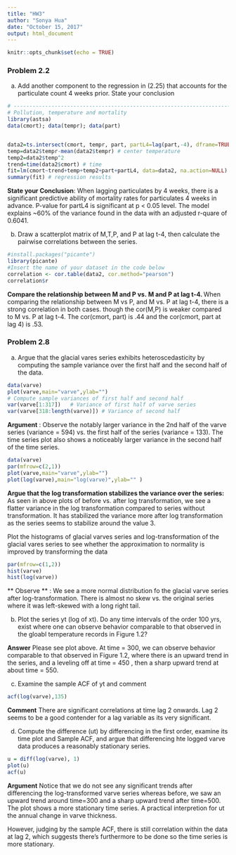 ```yaml
---
title: "HW3"
author: "Sonya Hua"
date: "October 15, 2017"
output: html_document
---
```


```r
knitr::opts_chunk$set(echo = TRUE)
```
### Problem 2.2
(a) Add another component to the regression in (2.25) that accounts for the particulate count 4 weeks prior. State your conclusion

```r

# ------------------------------------------------------------------------------------
# Pollution, temperature and mortality
library(astsa)
data(cmort); data(tempr); data(part)


data2=ts.intersect(cmort, tempr, part, partL4=lag(part,-4), dframe=TRUE)  # lag particulates by 4 weeks
temp=data2$tempr-mean(data2$tempr) # center temperature
temp2=data2$temp^2
trend=time(data2$cmort) # time
fit=lm(cmort~trend+temp+temp2+part+partL4, data=data2, na.action=NULL)
summary(fit) # regression results

```
**State your Conclusion**: When lagging particulates by 4 weeks, there is a significant predictive ability of mortality rates for particulates 4 weeks in advance. P-value for partL4 is significant at p < 0.05 level. The model explains ~60% of the variance found in the data with an adjusted r-quare of 0.6041. 

(b) Draw a scatterplot matrix of M,T,P, and P at lag t-4, then calculate the pairwise correlations between the series. 

```r
#install.packages("picante")
library(picante)
#Insert the name of your dataset in the code below
correlation <- cor.table(data2, cor.method="pearson")
correlation$r
```
**Compare the relationship between M and P vs. M and P at lag t-4. ** When comparing the relationship between M vs P, and M vs. P at lag t-4, there is a strong correlation in both cases. though the cor(M,P) is weaker compared to M vs. P at lag t-4. The cor(cmort, part) is .44 and the cor(cmort, part at lag 4) is .53.  

### Problem 2.8

(a) Argue that the glacial vares series exhibits heteroscedasticity by computing the sample variance over the first half and the second half of the data. 

```r
data(varve)
plot(varve,main="varve",ylab="")
# Compute sample variances of first half and second half 
var(varve[1:317])   # Variance of first half of varve series
var(varve[318:length(varve)]) # Variance of second half
```
**Argument** : Observe the notably larger variance in the 2nd half of the varve series (variance = 594) vs. the first half of the series (variance = 133). The time series plot also shows a noticeably larger variance in the second half of the time series. 

```r
data(varve)
par(mfrow=c(2,1))
plot(varve,main="varve",ylab="")
plot(log(varve),main="log(varve)",ylab="" )
```
**Argue that the log transformation stabilizes the variance over the series:** As seen in above plots of before vs. after log transformation, we see a flatter variance in the log transformation compared to series without transformation. It has stabilized the variance more after log transformation as the series seems to stabilize around the value 3.


Plot the histograms of glacial varves series and log-transformation of the glacial vares series to see whether the approximation to normality is improved by transforming the data

```r
par(mfrow=c(1,2))
hist(varve)
hist(log(varve))
```

** Observe ** : We see a more normal distribution fo the glacial varve series after log-transformation. There is almost no skew vs. the original series where it was left-skewed with a long right tail. 

(b) Plot the series yt (log of xt). Do any time intervals of the order 100 yrs, exist where one can observe behavior comparable to that observed in the gloabl temperature records in Figure 1.2? 

**Answer** Please see plot above. At time = 300, we can observe behavior comparable to that observed in Figure 1.2, where there is an upward trend in the series, and a leveling off at time = 450 , then a sharp upward trend at about time = 550. 

(c) Examine the sample ACF of yt and comment

```r
acf(log(varve),135)
```

**Comment** There are significant correlations at time lag 2 onwards. Lag 2 seems to be a good contender for a lag variable as its very significant. 

(d) Compute the difference (ut) by differencing in the first order, examine its time plot and Sample ACF, and argue that differencing hte logged varve data produces a reasonably stationary series. 

```r
u = diff(log(varve), 1)
plot(u)
acf(u)
```
**Argument** Notice that we do not see any significant trends after differencing the log-transformed varve series whereas before, we saw an upward trend around time=300 and a sharp upward trend after time=500. The plot shows a more stationary time series. A practical interpretion for ut the annual change in varve thickness. 

However, judging by the sample ACF, there is still correlation within the data at lag 2, which suggests there's furthermore to be done so the time series is more stationary. 

